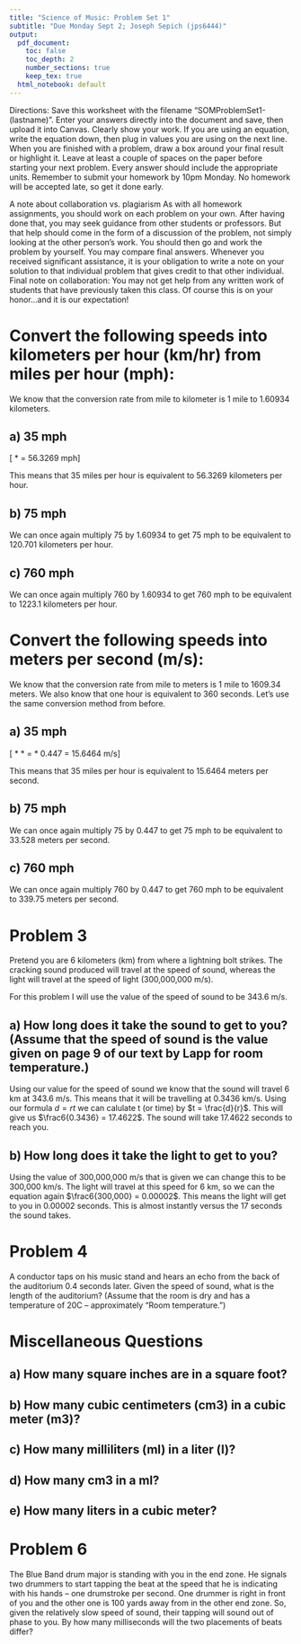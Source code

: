 ```yaml
---
title: "Science of Music: Problem Set 1"
subtitle: "Due Monday Sept 2; Joseph Sepich (jps6444)"
output:
  pdf_document: 
    toc: false
    toc_depth: 2
    number_sections: true
    keep_tex: true
  html_notebook: default
---
```



Directions: Save this worksheet with the filename “SOMProblemSet1-(lastname)”. Enter your answers directly into the document and save, then upload it into Canvas. Clearly show your work. If you are using an equation, write the equation down, then plug in values you are using on the next line.  When you are finished with a problem, draw a box around your final result or highlight it.  Leave at least a couple of spaces on the paper before starting your next problem.  Every answer should include the appropriate units.  Remember to submit your homework by 10pm Monday.  No homework will be accepted late, so get it done early.

A note about collaboration vs. plagiarism 
As with all homework assignments, you should work on each problem on your own.  After having done that, you may seek guidance from other students or professors.  But that help should come in the form of a discussion of the problem, not simply looking at the other person's work.  You should then go and work the problem by yourself. You may compare final answers.  Whenever you received significant assistance, it is your obligation to write a note on your solution to that individual problem that gives credit to that other individual.  
Final note on collaboration: You may not get help from any written work of students that have previously taken this class.  Of course this is on your honor…and it is our expectation!

# Convert the following speeds into kilometers per hour (km/hr) from miles per hour (mph):

We know that the conversion rate from mile to kilometer is 1 mile to 1.60934 kilometers.

## a) 35 mph

\[\frac{35 mi}{1 hour} * \frac{1.60934 km}{1 mi} = 56.3269 mph\]

This means that 35 miles per hour is equivalent to 56.3269 kilometers per hour.

## b) 75 mph

We can once again multiply 75 by 1.60934 to get 75 mph to be equivalent to 120.701 kilometers per hour.

## c) 760 mph

We can once again multiply 760 by 1.60934 to get 760 mph to be equivalent to 1223.1 kilometers per hour.

# Convert the following speeds into meters per second (m/s):

We know that the conversion rate from mile to meters is 1 mile to 1609.34 meters. We also know that one hour is equivalent to 360 seconds. Let's use the same conversion method from before.

## a) 35 mph

\[\frac{35 mi}{1 hour} * \frac{1609.34 m}{1 mi} * \frac{1 hour}{3600 sec} = \frac{35 mi}{1 hour} * 0.447 = 15.6464 m/s\]

This means that 35 miles per hour is equivalent to 15.6464 meters per second.

## b) 75 mph

We can once again multiply 75 by 0.447 to get 75 mph to be equivalent to 33.528 meters per second.

## c) 760 mph

We can once again multiply 760 by 0.447 to get 760 mph to be equivalent to 339.75 meters per second.

# Problem 3

Pretend you are 6 kilometers (km) from where a lightning bolt strikes.  The cracking sound produced will travel at the speed of sound, whereas the light will travel at the speed of light (300,000,000 m/s).

For this problem I will use the value of the speed of sound to be 343.6 m/s.

## a)  How long does it take the sound to get to you?  (Assume that the speed of sound is the value given on page 9 of our text by Lapp for room temperature.)

Using our value for the speed of sound we know that the sound will travel 6 km at 343.6 m/s. This means that it will be travelling at 0.3436 km/s. Using our formula $d = rt$ we can calulate t (or time) by $t = \frac{d}{r}$. This will give us $\frac6{0.3436} = 17.4622$. The sound will take 17.4622 seconds to reach you.

## b)  How long does it take the light to get to you?

Using the value of 300,000,000 m/s that is given we can change this to be 300,000 km/s. The light will travel at this speed for 6 km, so we can the equation again $\frac6{300,000} = 0.00002$. This means the light will get to you in 0.00002 seconds. This is almost instantly versus the 17 seconds the sound takes.

# Problem 4

A conductor taps on his music stand and hears an echo from the back of the auditorium 0.4 seconds later.  Given the speed of sound, what is the length of the auditorium?  (Assume that the room is dry and has a temperature of 20C – approximately “Room temperature.”)

# Miscellaneous Questions

## a)  How many square inches are in a square foot?

## b)  How many cubic centimeters (cm3) in a cubic meter (m3)?

## c)  How many milliliters (ml) in a liter (l)?

## d)  How many cm3 in a ml?

## e)  How many liters in a cubic meter?

# Problem 6

The Blue Band drum major is standing with you in the end zone. He signals two drummers to start tapping the beat at the speed that he is indicating with his hands – one drumstroke per second. One drummer is right in front of you and the other one is 100 yards away from in the other end zone. So, given the relatively slow speed of sound, their tapping will sound out of phase to you. By how many milliseconds will the two placements of beats differ?



















